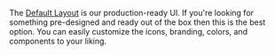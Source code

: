 The [Default Layout](/docs/player/components/layouts/default-layout) is our production-ready UI. If
you're looking for something pre-designed and ready out of the box then this is the best option.
You can easily customize the icons, branding, colors, and components to your liking.
